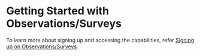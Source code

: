 
# Getting Started with Observations/Surveys

<GettingStarted />

To learn more about signing up and accessing the <ProductName /> capabilities, refer <a href="signup">Signing up on Observations/Surveys</a>.
